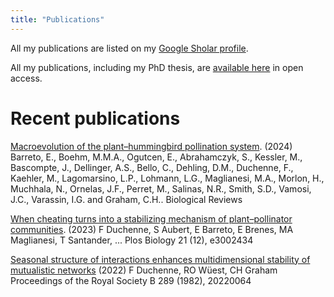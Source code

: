 ```yaml
---
title: "Publications"
---
```


All my publications are listed on my [Google Sholar profile](https://scholar.google.ch/citations?user=FkZF-4sAAAAJ&hl=en).

All my publications, including my PhD thesis, are [available here](https://www.google.com/url?q=https%3A%2F%2Fhal.archives-ouvertes.fr%2Fsearch%2Findex%2F%3Fq%3D%252A%26authFullName_s%3DFran%25C3%25A7ois%2BDuchenne&sa=D&sntz=1&usg=AOvVaw0dRglBdnHW8vjFee1vn7ii) in open access.

# Recent publications

[Macroevolution of the plant--hummingbird pollination system](https://doi.org/10.1111/brv.13094). (2024) Barreto, E., Boehm, M.M.A., Ogutcen, E., Abrahamczyk, S., Kessler, M., Bascompte, J., Dellinger, A.S., Bello, C., Dehling, D.M., Duchenne, F., Kaehler, M., Lagomarsino, L.P., Lohmann, L.G., Maglianesi, M.A., Morlon, H., Muchhala, N., Ornelas, J.F., Perret, M., Salinas, N.R., Smith, S.D., Vamosi, J.C., Varassin, I.G. and Graham, C.H.. Biological Reviews

[When cheating turns into a stabilizing mechanism of plant--pollinator communities](https://scholar.google.com/citations?view_op=view_citation&hl=en&user=FkZF-4sAAAAJ&sortby=pubdate&citation_for_view=FkZF-4sAAAAJ:8k81kl-MbHgC). (2023) F Duchenne, S Aubert, E Barreto, E Brenes, MA Maglianesi, T Santander, \... Plos Biology 21 (12), e3002434

[Seasonal structure of interactions enhances multidimensional stability of mutualistic networks](https://scholar.google.com/citations?view_op=view_citation&hl=en&user=FkZF-4sAAAAJ&sortby=pubdate&citation_for_view=FkZF-4sAAAAJ:Se3iqnhoufwC) (2022) F Duchenne, RO Wüest, CH Graham Proceedings of the Royal Society B 289 (1982), 20220064
